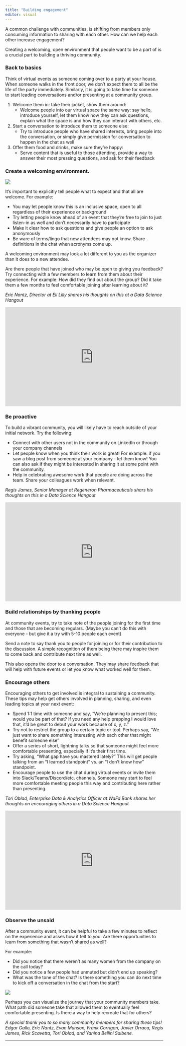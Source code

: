 ```yaml
---
title: "Building engagement"
editor: visual
---
```


A common challenge with communities, is shifting from members only consuming information to sharing with each other. How can we help each other increase engagement?

Creating a welcoming, open environment that people want to be a part of is a crucial part to building a thriving community.

### Back to basics

Think of virtual events as someone coming over to a party at your house. When someone walks in the front door, we don't expect them to all be the life of the party immediately. Similarly, it is going to take time for someone to start leading conversations and/or presenting at a community group.

1.  Welcome them in: take their jacket, show them around:
    -   Welcome people into our virtual space the same way: say hello, introduce yourself, let them know how they can ask questions, explain what the space is and how they can interact with others, etc.
2.  Start a conversation to introduce them to someone else:
    -   Try to introduce people who have shared interests, bring people into the conversation, or simply give permission for conversation to happen in the chat as well
3.  Offer them food and drinks, make sure they're happy:
    -   Serve content that is useful to those attending, provide a way to answer their most pressing questions, and ask for their feedback

### Create a welcoming environment.

::: column-margin
![](images/community.png)
:::

It's important to explicitly tell people what to expect and that all are welcome. For example:

-   You may let people know this is an inclusive space, open to all regardless of their experience or background
-   Try letting people know ahead of an event that they're free to join to just listen-in as well and don't necessarily have to participate
-   Make it clear how to ask questions and give people an option to ask anonymously
-   Be ware of terms/lingo that new attendees may not know. Share definitions in the chat when acronyms come up.

A welcoming environment may look a lot different to you as the organizer than it does to a new attendee.

Are there people that have joined who may be open to giving you feedback? Try connecting with a few members to learn from them about their experience. For example: How did they find out about the group? Did it take them a few months to feel comfortable joining after learning about it?

*Eric Nantz, Director at Eli Lilly shares his thoughts on this at a Data Science Hangout*

```{=html}
<iframe width="560" height="315" src="https://www.youtube.com/embed/gdzt05dSeC4?start=1440" title="YouTube video player" frameborder="0" allow="accelerometer; autoplay; clipboard-write; encrypted-media; gyroscope; picture-in-picture; web-share" allowfullscreen></iframe>
```

### Be proactive

To build a vibrant community, you will likely have to reach outside of your initial network. Try the following:

-   Connect with other users not in the community on LinkedIn or through your company channels\
-   Let people know when you think their work is great! For example: if you saw a blog post from someone at your company - let them know! You can also ask if they might be interested in sharing it at some point with the community.
-   Help in celebrating awesome work that people are doing across the team. Share your colleagues work when relevant.

*Regis James, Senior Manager at Regeneron Pharmaceuticals shars his thoughts on this in a Data Science Hangout*

```{=html}
<iframe width="560" height="315" src="https://www.youtube.com/embed/hjufaKBU6Ec?start=1115" title="YouTube video player" frameborder="0" allow="accelerometer; autoplay; clipboard-write; encrypted-media; gyroscope; picture-in-picture; web-share" allowfullscreen></iframe>
```
### Build relationships by thanking people

At community events, try to take note of the people joining for the first time and those that are becoming regulars. (Maybe you can't do this with everyone - but give it a try with 5-10 people each event)

Send a note to say thank you to people for joining or for their contribution to the discussion. A simple recognition of them being there may inspire them to come back and contribute next time as well.

This also opens the door to a conversation. They may share feedback that will help with future events or let you know what worked well for them.

### Encourage others

Encouraging others to get involved is integral to sustaining a community. These tips may help get others involved in planning, sharing, and even leading topics at your next event:

-   Spend 1:1 time with someone and say, "We're planning to present this; would you be part of that? If you need any help prepping I would love that, it'd be great to debut your work because of x, y, z."\
-   Try not to restrict the group to a certain topic or tool. Perhaps say, "We just want to share something interesting with each other that might benefit someone else"\
-   Offer a series of short, lightning talks so that someone might feel more comfortable presenting, especially if it's their first time.
-   Try asking, "What gap have you mastered lately?" This will get people talking from an "I learned standpoint" vs. an "I don't know how" standpoint.
-   Encourage people to use the chat during virtual events or invite them into Slack/Teams/Discord/etc. channels. Someone may start to feel more comfortable meeting people this way and contributing here rather than presenting.

*Tori Oblad, Enterprise Data & Analytics Officer at WaFd Bank shares her thoughts on encouraging others in a Data Science Hangout*
```{=html}
<iframe width="560" height="315" src="https://www.youtube.com/embed/YTNYjS_PeFs?start=181" title="YouTube video player" frameborder="0" allow="accelerometer; autoplay; clipboard-write; encrypted-media; gyroscope; picture-in-picture; web-share" allowfullscreen></iframe>
```


### Observe the unsaid

After a community event, it can be helpful to take a few minutes to reflect on the experience and asses how it felt to you. Are there opportunities to learn from something that wasn't shared as well?

For example:

-   Did you notice that there weren't as many women from the company on the call today?
-   Did you notice a few people had unmuted but didn't end up speaking?
-   What was the tone of the chat? Is there something you can do next time to kick off a conversation in the chat from the start?

![](images/unsaid.jpg)

Perhaps you can visualize the journey that your community members take. What path did someone take that allowed them to eventually feel comfortable presenting. Is there a way to help recreate that for others?

*A special thank you to so many community members for sharing these tips! Edgar Gallo, Eric Nantz, Evan Munson, Frank Corrigan, Javier Orraca, Regis James, Rick Scavetta, Tori Oblad, and Yanina Bellini Saibene.*

------------------------------------------------------------------------
